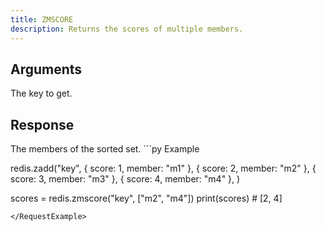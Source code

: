```yaml
---
title: ZMSCORE
description: Returns the scores of multiple members.
---
```



## Arguments 

<ParamField body="key" type="string" required>
  The key to get.
</ParamField>

## Response

<ResponseField body="members" type="TMember[]" required>
    The members of the sorted set.
</ResponseField>



<RequestExample>
```py Example

redis.zadd("key", 
    { score: 1, member: "m1" },
    { score: 2, member: "m2" },
    { score: 3, member: "m3" },
    { score: 4, member: "m4" },
)

scores = redis.zmscore("key", ["m2", "m4"])
print(scores) # [2, 4]
```
</RequestExample>

